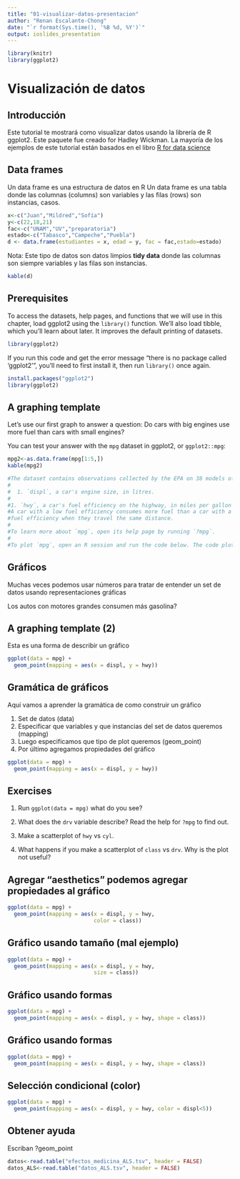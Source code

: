 ```yaml
---
title: "01-visualizar-datos-presentacion"
author: "Renan Escalante-Chong"
date: "`r format(Sys.time(), '%B %d, %Y')`"
output: ioslides_presentation
---
```


```r
library(knitr)
library(ggplot2)
```

# Visualización de datos

## Introducción

Este tutorial te mostrará como visualizar datos usando la librería de R ggplot2.
Este paquete fue creado for Hadley Wickman.
La mayoría de los ejemplos de este tutorial están basados en el libro [R for data science](http://r4ds.had.co.nz)

## Data frames

Un data frame es una estructura de datos en R
Un data frame es una tabla donde las columnas (columns) son variables y las filas (rows) son instancias, casos.

```r
x<-c("Juan","Mildred","Sofía")
y<-c(22,18,21)
fac<-c("UNAM","UV","preparatoria")
estado<-c("Tabasco","Campeche","Puebla")
d <- data.frame(estudiantes = x, edad = y, fac = fac,estado=estado)
```

Nota: Este tipo de datos son datos limpios **tidy data** donde las columnas son siempre variables y las filas son instancias.

```r
kable(d)
```

## Prerequisites

To access the datasets, help pages, and functions that we will use in this chapter, load ggplot2 using the `library()` function. We'll also load tibble, which you'll learn about later. It improves the default printing of datasets.

```r
library(ggplot2)
```

If you run this code and get the error message "there is no package called ‘ggplot2’", you'll need to first install it, then run `library()` once again.

```r
install.packages("ggplot2")
library(ggplot2)
```

## A graphing template

Let's use our first graph to answer a question: Do cars with big engines use more fuel than cars with small engines? 

You can test your answer with the `mpg` dataset in ggplot2, or `ggplot2::mpg`:
  
```r
mpg2<-as.data.frame(mpg[1:5,])
kable(mpg2)
```

```r
#The dataset contains observations collected by the EPA on 38 models of car. Among the variables in `mpg` are:
#  
#  1. `displ`, a car's engine size, in litres.
#
#1. `hwy`, a car's fuel efficiency on the highway, in miles per gallon (mpg). 
#A car with a low fuel efficiency consumes more fuel than a car with a high 
#fuel efficiency when they travel the same distance. 
#
#To learn more about `mpg`, open its help page by running `?mpg`.
#
#To plot `mpg`, open an R session and run the code below. The code plots the `mpg` data by putting `displ` on the x-axis and `hwy` on the y-axis:
``` 

## Gráficos 

Muchas veces podemos usar números para tratar de entender un set de datos usando representaciones gráficas

Los autos con motores grandes consumen más gasolina?
  
## A graphing template (2)

Esta es una forma de describir un gráfico

```r
ggplot(data = mpg) + 
  geom_point(mapping = aes(x = displ, y = hwy))
```


## Gramática de gráficos

Aquí vamos a aprender la gramática de como construir un gráfico

1. Set de datos (data)
2. Especificar que variables y que instancias del set de datos queremos (mapping)
3. Luego especificamos que tipo de plot queremos (geom_point)
4. Por último agregamos propiedades del gráfico 

```r
ggplot(data = mpg) + 
  geom_point(mapping = aes(x = displ, y = hwy))
```


## Exercises

1.  Run `ggplot(data = mpg)` what do you see?

1.  What does the `drv` variable describe?  Read the help for `?mpg` to find
    out.
     
1.  Make a scatterplot of `hwy` vs `cyl`.

1.  What happens if you make a scatterplot of `class` vs `drv`. Why is
    the plot not useful?
    
## Agregar "aesthetics" podemos agregar propiedades al gráfico

```r
ggplot(data = mpg) + 
  geom_point(mapping = aes(x = displ, y = hwy, 
                           color = class))
```

## Gráfico usando tamaño (mal ejemplo)

```r
ggplot(data = mpg) + 
  geom_point(mapping = aes(x = displ, y = hwy, 
                           size = class))
```

## Gráfico usando formas
```r
ggplot(data = mpg) + 
  geom_point(mapping = aes(x = displ, y = hwy, shape = class))
```

## Gráfico usando formas
```r
ggplot(data = mpg) + 
  geom_point(mapping = aes(x = displ, y = hwy, shape = class))
```

## Selección condicional (color)

```r
ggplot(data = mpg) + 
  geom_point(mapping = aes(x = displ, y = hwy, color = displ<5))
```

## Obtener ayuda

Escriban ?geom_point

```r
datos<-read.table("efectos_medicina_ALS.tsv", header = FALSE)
datos_ALS<-read.table("datos_ALS.tsv", header = FALSE)
```




